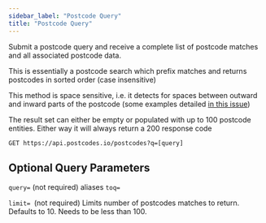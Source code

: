 ```yaml
---
sidebar_label: "Postcode Query"
title: "Postcode Query"
---
```


Submit a postcode query and receive a complete list of postcode matches and all associated postcode data.

This is essentially a postcode search which prefix matches and returns postcodes in sorted order (case insensitive)

This method is space sensitive, i.e. it detects for spaces between outward and inward parts of the postcode (some examples detailed [in this issue](https://github.com/ideal-postcodes/postcodes.io/issues/44))

The result set can either be empty or populated with up to 100 postcode entities. Either way it will always return a 200 response code

```get
GET https://api.postcodes.io/postcodes?q=[query]
```

## Optional Query Parameters

`query=` (not required) aliases `toq=`

`limit= `(not required) Limits number of postcodes matches to return. Defaults to 10. Needs to be less than 100.
